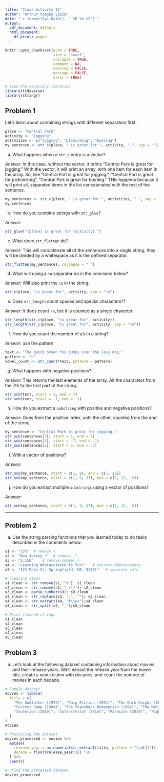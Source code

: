 ```yaml
---
title: "Class Activity 11"
author: "Arthur Viegas Eguia"
date: "`r format(Sys.Date(), ' %B %d %Y')`"
output:
  pdf_document: default
  html_document:
    df_print: paged
---
```


```r
knitr::opts_chunk$set(echo = TRUE, 
                      size = "small", 
                      collapse = TRUE, 
                      comment = NA, 
                      warning = FALSE, 
                      message = FALSE,
                      error = TRUE)

# load the necessary libraries
library(tidyverse)
library(stringr)
```


\vspace*{1in}


## Problem 1

Let's learn about combining strings with different separators first.

```r
place <- "Central Park"
activity <- "jogging"
activities <- c("jogging", "picnicking", "boating")
my_sentence <- str_c(place, " is great for ", activity, ".", sep = "")
```


a. What happens when a `str_c` entry is a vector?

*Answer:* In this case, without the vector, it prints "Central Park is great for jogging." With the vector, it will print  an array, with one item for each item in the array. So, like  "Central Part is great for jogging.", "Central Part is great for picknicking", "Central Part is great for boating." THis happens because it will print all, separated items in the list concatenated with the rest of the sentence. 

```r
my_sentences <- str_c(place, " is great for ", activities, ".", sep = "")
my_sentences
```


b. How do you combine strings with `str_glue`?

*Answer:* 


```r
str_glue("{place} is great for {activity}.")
```


c. What does `str_flatten` do?

*Answer:* This will concatenate all of the sentences into a single string, they will be divided by a whitespace as it is the defined separator. 


```r
str_flatten(my_sentences, collapse = " ")
```


d. What will using a `\n` separator do in the command below?

*Answer:* Will also print the `\n` in the string. 


```r
str_c(place, "is great for", activity, sep = "\n")
```


e. Does `str_length` count spaces and special characters??

*Answer:* It does count `\n`, but it is counted as a single character. 


```r
str_length(str_c(place, "is great for", activity))
str_length(str_c(place, "is great for", activity, sep = "\n"))
```


f. How do you count the number of `e`'s in a string?

*Answer:* use the pattern.

```r
text <- "The quick brown fox jumps over the lazy dog."
pattern <- "e"
vowel_count <- str_count(text, pattern = pattern)
```



g. What happens with negative positions?

*Answer:* This returns the last elements of the array. All the characters from the 7th to the first part of the string. 


```r
str_sub(text, start = 1, end = 7)
str_sub(text, start = -7, end = -1)

```


h. How do you extract a `substring` with positive and negative positions?

*Answer:* Goes from the positive index, until the other, counted from the end of the string. 


```r
my_sentence <- "Central Park is great for jogging."
str_sub(sentences[3], start = 1, end = 7)
str_sub(sentences[3], start = -7, end = -1)
str_sub(sentences[3], start = 5, end = -3)
```


i. With a vector of positions?

*Answer:* 


```r
str_sub(my_sentence, start = c(1, 9), end = c(7, 12))
str_sub(my_sentence, start = c(1, 9, 27), end = c(7, 12, -2))
```


j. How do you extract multiple `substrings` using a vector of positions?

*Answer:* 


```r

str_sub(my_sentence, start = c(1, 9, 27), end = c(7, 12, -2))
```


--------------------------------------------------------------------------------

## Problem 2

a. Use the string parsing functions that you learned today to do tasks described in the comments below: 

```r
s1 <- "12%"  # remove %
s2 <- "New Jersey_*"  # remove _*
s3 <- "2,150"    # remove comma(,)
s4 <- "Learning #datascience is fun!"   # extract #datascience
s5 <- "123 Main St, Springfield, MA, 01101"   # separate info

# Cleaning steps
s1_clean <- str_remove(s1, "%"); s1_clean
s2_clean <- str_remove(s2, "_\\*"); s2_clean
s3_clean <- parse_number(s3); s3_clean
s3_clean <- str_replace(s3, ",", ""); s3_clean
s4_clean <- str_extract(s4, "#\\w+");s4_clean
s5_clean <- str_split(s5, ",");s5_clean

# Print cleaned strings
s1_clean
s2_clean
s3_clean
s4_clean
s5_clean
```



## Problem 3

a. Let's look at the following dataset containing information about movies and their release years. We'll extract the release year from the movie title, create a new column with decades, and count the number of movies in each decade.


```r
# Sample dataset
movies <- tibble(
  title = c(
    "The Godfather (1972)", "Pulp Fiction (1994)", "The Dark Knight (2008)",
    "Forrest Gump (1994)", "The Shawshank Redemption (1994)", "The Matrix (1999)",
    "Inception (2010)", "Interstellar (2014)", "Parasite (2019)", "Fight Club (1999)"
  )
)
movies
```


```r
# Processing the dataset
movies_processed <- movies %>%
  mutate(
    release_year = as.numeric(str_extract(title, pattern = "\\d{4}")) ,
    decade = floor(release_year/10) *10 
  ) %>%
  count() 

# Print the processed dataset
movies_processed
```


